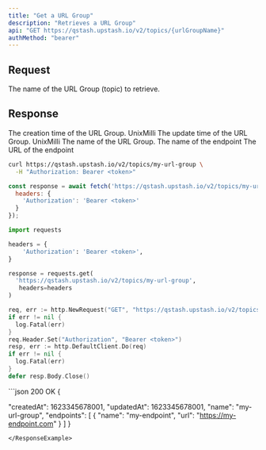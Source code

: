 ```yaml
---
title: "Get a URL Group"
description: "Retrieves a URL Group"
api: "GET https://qstash.upstash.io/v2/topics/{urlGroupName}"
authMethod: "bearer"
---
```


## Request

<ParamField path="urlGroupName" type="string" required>
  The name of the URL Group (topic) to retrieve.
</ParamField>

## Response

<ResponseField name="createdAt" type="int" required>
  The creation time of the URL Group. UnixMilli
</ResponseField>
<ResponseField name="updatedAt" type="int" required>
  The update time of the URL Group. UnixMilli
</ResponseField>
<ResponseField name="name" type="string" required>
  The name of the URL Group.
</ResponseField>
<ResponseField name="endpoints" type="Array" required>

<Expandable openDefault>

  <ParamField body="name" type="string" >
  The name of the endpoint
  </ParamField>
  <ParamField body="url" type="string" required >
  The URL of the endpoint
  </ParamField>
</Expandable>
</ResponseField>

<RequestExample>

```sh curl
curl https://qstash.upstash.io/v2/topics/my-url-group \
  -H "Authorization: Bearer <token>"
```

```js Node
const response = await fetch('https://qstash.upstash.io/v2/topics/my-url-group', {
  headers: {
    'Authorization': 'Bearer <token>'
  }
});
```

```python Python 
import requests

headers = {
    'Authorization': 'Bearer <token>',
}

response = requests.get(
  'https://qstash.upstash.io/v2/topics/my-url-group',
   headers=headers
)
```

```go Go
req, err := http.NewRequest("GET", "https://qstash.upstash.io/v2/topics/my-url-group", nil)
if err != nil {
  log.Fatal(err)
}
req.Header.Set("Authorization", "Bearer <token>")
resp, err := http.DefaultClient.Do(req)
if err != nil {
  log.Fatal(err)
}
defer resp.Body.Close()
```

</RequestExample>

<ResponseExample>
```json 200 OK
{
 
  "createdAt": 1623345678001,
  "updatedAt": 1623345678001,
  "name": "my-url-group",
  "endpoints": [
    {
      "name": "my-endpoint",
      "url": "https://my-endpoint.com"
    }
  ]
}
```
</ResponseExample>
